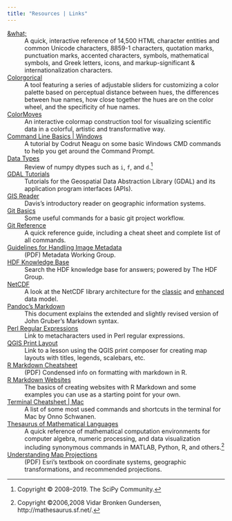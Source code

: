 ```yaml
---
title: "Resources | Links"
---
```


[\&what\;](http://www.amp-what.com/unicode/search/)
:   A quick, interactive reference of 14,500 HTML character entities and common Unicode characters, 8859-1 characters, quotation marks, punctuation marks, accented characters, symbols, mathematical symbols, and Greek letters, icons, and markup-significant & internationalization characters.

[Colorgorical](http://vrl.cs.brown.edu/color)
:   A tool featuring a series of adjustable sliders for customizing a color palette based on perceptual distance between hues, the differences between hue names, how close together the hues are on the color wheel, and the specificity of hue names.

[ColorMoves](https://sciviscolor.org/home/colormoves/)
:   An interactive colormap construction tool for visualizing scientific data in a colorful, artistic and transformative way.

[Command Line Basics | Windows](https://www.digitalcitizen.life/command-prompt-how-use-basic-commands)
:   A tutorial by Codrut Neagu on some basic Windows CMD commands to help you get around the Command Prompt.

[Data Types](https://docs.scipy.org/doc/numpy/reference/arrays.dtypes.html)
:   Review of numpy dtypes such as `i`, `f`, and `d`.[^scipy19]

[GDAL Tutorials](https://gdal.org/tutorials/index.html)
:   Tutorials for the Geospatial Data Abstraction Library (GDAL) and its application program interfaces (APIs).

[GIS Reader](https://drdavis.space/teaching/gis/gis-reader/)
:   Davis's introductory reader on geographic information systems.

[Git Basics](https://bitbucket.org/usda-ars/prida_one/wiki/developer#markdown-header-git-basics)
:   Some useful commands for a basic git project workflow.

[Git Reference](https://git-scm.com/docs)
:   A quick reference guide, including a cheat sheet and complete list of all commands.

[Guidelines for Handling Image Metadata](https://web.archive.org/web/20120131102845/http://www.metadataworkinggroup.org/pdf/mwg_guidance.pdf)
:   (PDF) Metadata Working Group.

[HDF Knowledge Base](https://portal.hdfgroup.org/display/knowledge)
:   Search the HDF knowledge base for answers; powered by The HDF Group.

[NetCDF](https://www.unidata.ucar.edu/software/netcdf/docs/netcdf_introduction.html#architecture)
:   A look at the NetCDF library architecture for the [classic](https://www.unidata.ucar.edu/software/netcdf/docs/netcdf_data_model.html#classic_model) and [enhanced](https://www.unidata.ucar.edu/software/netcdf/docs/netcdf_data_model.html#enhanced_model) data model.

[Pandoc's Markdown](https://pandoc.org/MANUAL.html#pandocs-markdown)
:   This document explains the extended and slightly revised version of John Gruber's Markdown syntax.

[Perl Regular Expressions](https://perldoc.perl.org/perlre.html#Metacharacters)
:   Link to metacharacters used in Perl regular expressions.

[QGIS Print Layout](https://docs.qgis.org/3.4/en/docs/training_manual/map_composer/map_composer.html)
:   Link to a lesson using the QGIS print composer for creating map layouts with titles, legends, scalebars, etc.

[R Markdown Cheatsheet](https://rstudio.com/wp-content/uploads/2016/03/rmarkdown-cheatsheet-2.0.pdf)
:   (PDF) Condensed info on formatting with markdown in R.

[R Markdown Websites](https://garrettgman.github.io/rmarkdown/rmarkdown_websites.html)
:   The basics of creating websites with R Markdown and some examples you can use as a starting point for your own.

[Terminal Cheatsheet | Mac](https://github.com/0nn0/terminal-mac-cheatsheet)
:   A list of some most used commands and shortcuts in the terminal for Mac by Onno Schwanen.

[Thesaurus of Mathematical Languages](http://mathesaurus.sourceforge.net/)
:   A quick reference of mathematical computation environments for computer algebra, numeric processing, and data visualization including synonymous commands in MATLAB, Python, R, and others.[^gunderson08]

[Understanding Map Projections](http://downloads2.esri.com/support/documentation/ao_/710Understanding_Map_Projections.pdf)
:   (PDF) Esri's textbook on coordinate systems, geographic transformations, and recommended projections.

[^scipy19]: Copyright &copy; 2008--2019. The SciPy Community.

[^gunderson08]: Copyright &copy;2006,2008 Vidar Bronken Gundersen, http://mathesaurus.sf.net/.
